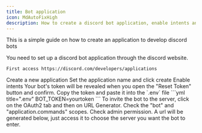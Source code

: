 ```yaml
---
title: Bot application
icon: MdAutoFixHigh
description: How to create a discord bot application, enable intents and get token
---
```


This is a simple guide on how to create an application to develop discord bots

<Steps>
  <Step>
    You need to set up a discord bot application through the discord website.

    First access https://discord.com/developers/applications
  </Step>
  <Step>
    Create a new application
    <ImageZoom src={"/guides/application/step-01.png"} width={600} height={600} alt="setp-01" />
  </Step>
  <Step>
    Set the application name and click create
    <ImageZoom src={"/guides/application/step-02.png"} width={600} height={600} alt="setp-02" />
  </Step>
  <Step>
    Enable intents
    <ImageZoom src={"/guides/application/step-03.png"} width={600} height={600} alt="setp-03" />
  </Step>
  <Step>
    Your bot's token will be revealed when you open the "Reset Token" button and confirm.
    <ImageZoom src={"/guides/application/step-04.png"} width={600} height={600} alt="setp-04" />
    Copy the token and paste it into the `.env` file
    ```yml title=".env"
    BOT_TOKEN=yourtoken
    ```
  </Step>
  <Step>
    To invite the bot to the server, click on the OAuth2 tab and then on URL Generator.
Check the "bot" and "application.commands" scopes. Check admin permission. A url will be generated below, just access it to choose the server you want the bot to enter.
    <ImageZoom src={"/guides/application/step-05.png"} width={600} height={600} alt="setp-05" />
    <ImageZoom src={"/guides/application/step-06.png"} width={600} height={600} alt="setp-06" />
  </Step>
</Steps>